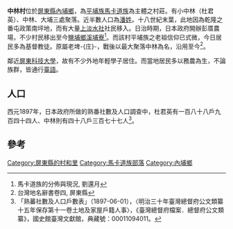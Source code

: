 {{Infobox ROC Village or Li
|City/CountyName = [[屏東縣|屏東縣]]
|DivName = [[內埔鄉|內埔鄉]]
|Village/LiName = 中林
|Village/Li = 村
|OldName =
|AreaTotal =
|HouseholdTotal = 601
|PopTotal = 1708
|YearMonth = 2022年4月
|Head = 來慶銘
|Sub = 
|Neighbors = [[內埔鄉|內埔鄉]]龍泉村、[[老埤村|老埤村]]、東片村、東勢村
|MapLocation = 
}}

'''中林村'''位於[[屏東縣|屏東縣]][[內埔鄉|內埔鄉]]，為[[平埔族群|平埔族]][[馬卡道族|馬卡道族]]為主體之村莊。有小中林（杜君英）、中林、大埔三處聚落。近半數人口為[[潘姓|潘姓]]。十八世紀末葉，此地因為乾隆之番屯政策南坪地，而有大量[[上淡水社|上淡水社]]社民移入。日治時期，日本政府開辦彭厝農場，不少村民移出至今[[鹽埔鄉|鹽埔鄉]][[溪埔寮_(屏東縣)|溪埔寮]]<ref>馬卡道族的分佈與現況, 劉還月</ref>。而該村平埔族之老祖信仰已式微，今日居民多為基督教徒。原屬老埤-{庄}-，戰後以最大聚落中林為名，沿用至今<ref>台灣地名辭書卷四, 屏東縣 </ref>。

鄰近[[屏東科技大學|屏東科技大學]]，故有不少外地年輕學子居住。而當地居民多以務農為生，不論族群，皆通行[[臺灣話|臺語]]。

==人口==
西元1897年，日本政府所做的熟番社數及人口調查中，杜君英有一百八十八戶九百四十四人、中林則有四十八戶三百七十七人<ref>「熟蕃社數及人口戶數表」（1897-06-01），〈明治三十年臺灣總督府公文類纂十五年保存第十一卷土地及家屋戶籍人事〉，《臺灣總督府檔案．總督府公文類纂》，國史館臺灣文獻館，典藏號：00011094011。</ref>。

== 參考 ==

[[Category:屏東縣的村和里|Category:屏東縣的村和里]]
[[Category:馬卡道族部落|Category:馬卡道族部落]]
[[Category:內埔鄉|Category:內埔鄉]]